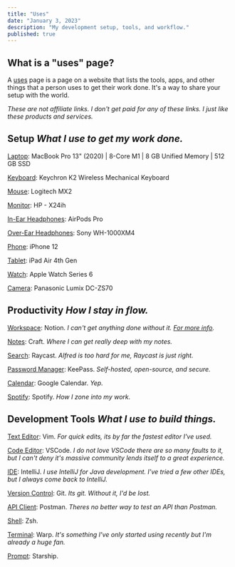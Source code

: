 ```yaml
---
title: "Uses"
date: "January 3, 2023"
description: "My development setup, tools, and workflow."
published: true
---
```


## What is a "uses" page?

A [uses](https://uses.tech/) page is a page on a website that lists the tools, apps, and other things that a person uses to get their work done. It's a way to share your setup with the world.

_These are not affiliate links. I don't get paid for any of these links. I just like these products and services._

## Setup _What I use to get my work done._

[Laptop](https://www.apple.com/): MacBook Pro 13" (2020) | 8-Core M1 | 8 GB Unified Memory | 512 GB SSD

[Keyboard](https://www.keychron.com/products/keychron-k2-wireless-mechanical-keyboard): Keychron K2 Wireless Mechanical Keyboard

[Mouse](https://www.logitech.com/en-us/products/mice/mx-master-2s.910-005137.html): Logitech MX2

[Monitor](https://www.bestbuy.com/site/hp-x24ih-23-8-ips-led-fhd-freesync-premium-monitor-displayport-hdmi-black/6426783.p?skuId=6426783): HP - X24ih

[In-Ear Headphones](https://www.apple.com/airpods-pro/): AirPods Pro

[Over-Ear Headphones](https://www.sony.com/electronics/headband-headphones/wh-1000xm4): Sony WH-1000XM4

[Phone](https://www.apple.com/iphone/): iPhone 12

[Tablet](https://www.apple.com/ipad-air/): iPad Air 4th Gen

[Watch](https://www.apple.com/watch-series-6/): Apple Watch Series 6

[Camera](https://www.amazon.com/Panasonic-Lumix-DC-ZS70-Point-Black/dp/B01N9QZQ3S): Panasonic Lumix DC-ZS70

## Productivity _How I stay in flow._

[Workspace](https://www.notion.so/): Notion. _I can't get anything done without it. [For more info](http://www.davoduneye.com/posts/notion)._

[Notes](https://www.craft.do/): Craft. _Where I can get really deep with my notes._

[Search](https://raycast.com/): Raycast. _Alfred is too hard for me, Raycast is just right._

[Password Manager](https://keepass.info/): KeePass. _Self-hosted, open-source, and secure._

[Calendar](https://www.google.com/calendar/): Google Calendar. _Yep._

[Spotify](https://www.spotify.com/): Spotify. _How I zone into my work._

## Development Tools _What I use to build things._

[Text Editor](https://www.vim.org/): Vim. _For quick edits, its by far the fastest editor I've used._

[Code Editor](https://code.visualstudio.com/): VSCode. _I do not love VSCode there are so many faults to it, but I can't deny it's massive community lends itself to a great experience._

[IDE](https://www.jetbrains.com/idea/): IntelliJ. _I use IntelliJ for Java development. I've tried a few other IDEs, but I always come back to IntelliJ._

[Version Control](https://git-scm.com/): Git. _Its git. Without it, I'd be lost._

[API Client](https://www.postman.com/): Postman. _Theres no better way to test an API than Postman._

[Shell](https://www.zsh.org/): Zsh. 

[Terminal](https://warp.dev/): Warp. _It's something I've only started using recently but I'm already a huge fan._

[Prompt](https://starship.rs/): Starship.

